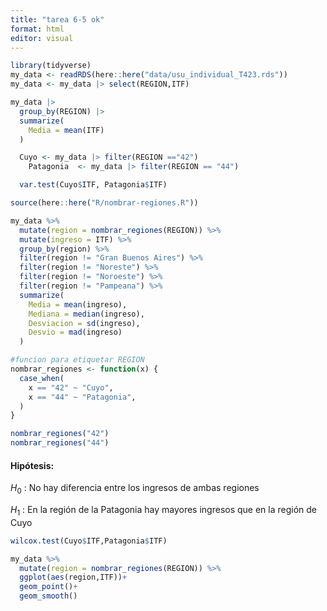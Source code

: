 ```yaml
---
title: "tarea 6-5 ok"
format: html
editor: visual
---
```


```r
library(tidyverse)
my_data <- readRDS(here::here("data/usu_individual_T423.rds")) 
my_data <- my_data |> select(REGION,ITF)
```

```r
my_data |>
  group_by(REGION) |> 
  summarize(
    Media = mean(ITF)
  )

```

```r
  Cuyo <- my_data |> filter(REGION =="42")
    Patagonia  <- my_data |> filter(REGION == "44")

  var.test(Cuyo$ITF, Patagonia$ITF)

```

```r
source(here::here("R/nombrar-regiones.R"))

my_data %>% 
  mutate(region = nombrar_regiones(REGION)) %>% 
  mutate(ingreso = ITF) %>% 
  group_by(region) %>% 
  filter(region != "Gran Buenos Aires") %>% 
  filter(region != "Noreste") %>%
  filter(region != "Noroeste") %>%
  filter(region != "Pampeana") %>%
  summarize(
    Media = mean(ingreso),
    Mediana = median(ingreso),
    Desviacion = sd(ingreso),
    Desvio = mad(ingreso)
  )
```

```r
#funcion para etiquetar REGION
nombrar_regiones <- function(x) {
  case_when(
    x == "42" ~ "Cuyo",
    x == "44" ~ "Patagonia",
  )
}

nombrar_regiones("42")
nombrar_regiones("44")

```

#### Hipótesis:

$H_0$ : No hay diferencia entre los ingresos de ambas regiones

$H_1$ : En la región de la Patagonia hay mayores ingresos que en la región de Cuyo

```r
wilcox.test(Cuyo$ITF,Patagonia$ITF)
```

```r
my_data %>% 
  mutate(region = nombrar_regiones(REGION)) %>% 
  ggplot(aes(region,ITF))+
  geom_point()+
  geom_smooth()
```
